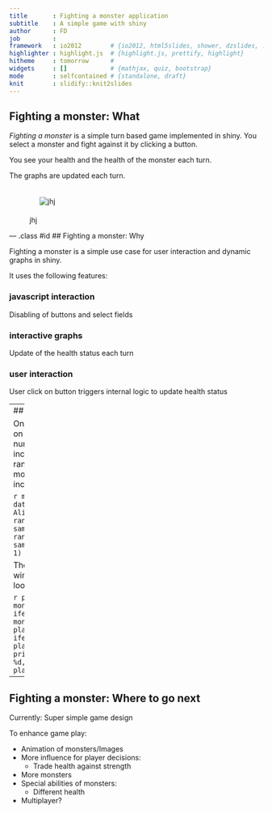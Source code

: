 ```yaml
---
title       : Fighting a monster application
subtitle    : A simple game with shiny
author      : FD
job         : 
framework   : io2012        # {io2012, html5slides, shower, dzslides, ...}
highlighter : highlight.js  # {highlight.js, prettify, highlight}
hitheme     : tomorrow      # 
widgets     : []            # {mathjax, quiz, bootstrap}
mode        : selfcontained # {standalone, draft}
knit        : slidify::knit2slides
---
```

<!-- Taken from: http://stackoverflow.com/a/18640582 -->
<!-- Limit image width and height -->
<style type='text/css'>
img {
    max-height: 400px;
    max-width: 800px;
    margin: 20px;
}
</style>
<!-- Center image on slide -->
<script src="http://ajax.aspnetcdn.com/ajax/jQuery/jquery-1.7.min.js"></script>
<script type='text/javascript'>
$(function() {
    $("p:has(img)").addClass('centered');
});
</script>

## Fighting a monster: What

_Fighting a monster_ is a simple turn based game implemented in shiny. You select a monster and fight against it by clicking a button.

You see your health and the health of the monster each turn.

The graphs are updated each turn.

![jhj](assets/img/screenshot.png)

--- .class #id 
## Fighting a monster: Why

Fighting a monster is a simple use case for user interaction and dynamic graphs in shiny.

It uses the following features:

### javascript interaction

Disabling of buttons and select fields

### interactive graphs

Update of the health status each turn

### user interaction

User click on button triggers internal logic to update health status

---
## Fighting a monster: How

On button click, a function is called on the server calculating a random number between 1 and 6 (both inclusive) for the player and a random number between the monster strength and 6 (both inclusive) for the monster.

```r
monsters<-data.frame(Nessie=c(1), Alien=c(5), Frogs=c(3))
randomDiceResultPlayer<-sample(1:6, 1)
randomDiceResultMonster<-sample(c(monsters[1, "Alien"]:6), 1)
```

The party which has a result of 6 wins the turn. A possible turn would look like:

```r
playerHealth=3
monsterHealth=3
monsterHealth<-ifelse(randomDiceResultPlayer==6, monsterHealth-1, monsterHealth)
playerHealth<-ifelse(randomDiceResultMonster==6, playerHealth-1, playerHealth)
print(sprintf("New health player: %d, new health monster: %d", playerHealth, monsterHealth))
```

---
## Fighting a monster: Where to go next

Currently: Super simple game design

To enhance game play:

- Animation of monsters/Images
- More influence for player decisions:
  - Trade health against strength
- More monsters
- Special abilities of monsters:
  - Different health
- Multiplayer?